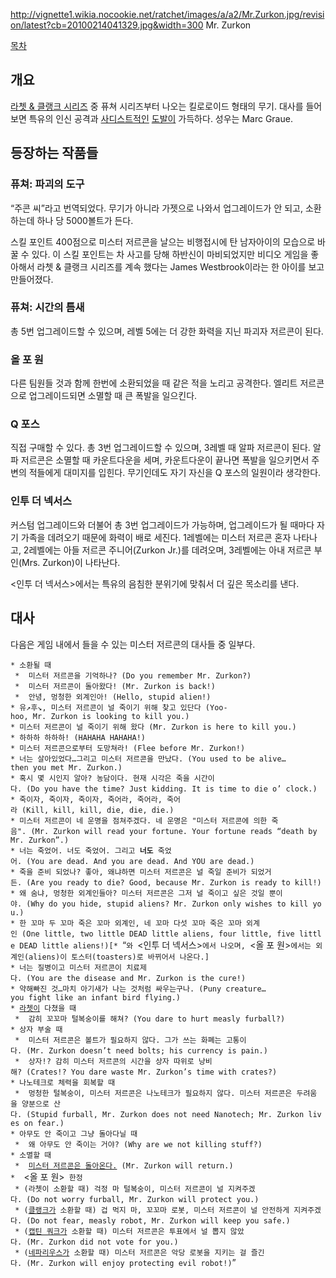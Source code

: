 http://vignette1.wikia.nocookie.net/ratchet/images/a/a2/Mr.Zurkon.jpg/revision/latest?cb=20100214041329.jpg&width=300
Mr. Zurkon

[[목차]]
== 개요 ==
[[라쳇 & 클랭크 시리즈]] 중 퓨쳐 시리즈부터 나오는 킬로로이드 형태의 무기. 대사를 들어보면 특유의 인신 공격과 [[사디스트]]적인 [[도발]]이 가득하다. 성우는 Marc Graue.

== 등장하는 작품들 ==
=== 퓨쳐: 파괴의 도구 ===
“주콘 씨”라고 번역되었다. 무기가 아니라 가젯으로 나와서 업그레이드가 안 되고, 소환하는데 하나 당 5000볼트가 든다.

스킬 포인트 400점으로 미스터 저르콘을 날으는 비행접시에 탄 남자아이의 모습으로 바꿀 수 있다. 이 스킬 포인트는 차 사고를 당해 하반신이 마비되었지만 비디오 게임을 좋아해서 라쳇 & 클랭크 시리즈를 계속 했다는 James Westbrook이라는 한 아이를 보고 만들어졌다.

=== 퓨쳐: 시간의 틈새 ===
총 5번 업그레이드할 수 있으며, 레벨 5에는 더 강한 화력을 지닌 파괴자 저르콘이 된다.

=== 올 포 원 ===
다른 팀원들 것과 함께 한번에 소환되었을 때 같은 적을 노리고 공격한다. 엘리트 저르콘으로 업그레이드되면 소멸할 때 큰 폭발을 일으킨다.

=== Q 포스 ===
직접 구매할 수 있다. 총 3번 업그레이드할 수 있으며, 3레벨 때 알파 저르콘이 된다. 알파 저르콘은 소멸할 때 카운트다운을 세며, 카운트다운이 끝나면 폭발을 일으키면서 주변의 적들에게 대미지를 입힌다.
무기인데도 자기 자신을 Q 포스의 일원이라 생각한다.

=== 인투 더 넥서스 ===
커스텀 업그레이드와 더불어 총 3번 업그레이드가 가능하며, 업그레이드가 될 때마다 자기 가족을 데려오기 때문에 화력이 배로 세진다. 1레벨에는 미스터 저르콘 혼자 나타나고, 2레벨에는 아들 저르콘 주니어(Zurkon Jr.)를 데려오며, 3레벨에는 아내 저르콘 부인(Mrs. Zurkon)이 나타난다.

<인투 더 넥서스>에서는 특유의 음침한 분위기에 맞춰서 더 깊은 목소리를 낸다.

== 대사 ==
다음은 게임 내에서 들을 수 있는 미스터 저르콘의 대사들 중 일부다.
 * 소환될 때
  *  미스터 저르콘을 기억하나? (Do you remember Mr. Zurkon?)
  *  미스터 저르콘이 돌아왔다! (Mr. Zurkon is back!)
  *  안녕, 멍청한 외계인아! (Hello, stupid alien!)
 * 유↗후↘, 미스터 저르콘이 널 죽이기 위해 찾고 있단다 (Yoo-hoo, Mr. Zurkon is looking to kill you.)
 * 미스터 저르콘이 널 죽이기 위해 왔다 (Mr. Zurkon is here to kill you.)
 * 하하하 하하하! (HAHAHA HAHAHA!)
 * 미스터 저르콘으로부터 도망쳐라! (Flee before Mr. Zurkon!)
 * 너는 살아있었다…그리고 미스터 저르콘을 만났다. (You used to be alive…then you met Mr. Zurkon.)
 * 혹시 몇 시인지 알아? 농담이다. 현재 시각은 죽을 시간이다. (Do you have the time? Just kidding. It is time to die o’ clock.)
 * 죽이자, 죽이자, 죽이자, 죽어라, 죽어라, 죽어라 (Kill, kill, kill, die, die, die.)
 * 미스터 저르콘이 네 운명을 점쳐주겠다. 네 운명은 "미스터 저르콘에 의한 죽음". (Mr. Zurkon will read your fortune. Your fortune reads “death by Mr. Zurkon”.)
 * 너는 죽었어. 너도 죽었어. 그리고 '''너도''' 죽었어. (You are dead. And you are dead. And YOU are dead.)
 * 죽을 준비 되었나? 좋아, 왜냐하면 미스터 저르콘은 널 죽일 준비가 되었거든. (Are you ready to die? Good, because Mr. Zurkon is ready to kill!)
 * 왜 숨냐, 멍청한 외계인들아? 미스터 저르콘은 그저 널 죽이고 싶은 것일 뿐이야. (Why do you hide, stupid aliens? Mr. Zurkon only wishes to kill you.)
 * 한 꼬마 두 꼬마 죽은 꼬마 외계인, 네 꼬마 다섯 꼬마 죽은 꼬마 외계인 (One little, two little DEAD little aliens, four little, five little DEAD little aliens!)[* <Q 포스>와 <인투 더 넥서스>에서 나오며, <올 포 원>에서는 외계인(aliens)이 토스터(toasters)로 바뀌어서 나온다.]
 * 너는 질병이고 미스터 저르콘이 치료제다. (You are the disease and Mr. Zurkon is the cure!)
 * 약해빠진 것…마치 아기새가 나는 것처럼 싸우는구나. (Puny creature…you fight like an infant bird flying.)
 * [[라쳇]]이 다쳤을 때
  *  감히 꼬꼬마 털복숭이를 해쳐? (You dare to hurt measly furball?)
 * 상자 부술 때
  *  미스터 저르콘은 볼트가 필요하지 않다. 그가 쓰는 화폐는 고통이다. (Mr. Zurkon doesn’t need bolts; his currency is pain.)
  *  상자!? 감히 미스터 저르콘의 시간을 상자 따위로 낭비해? (Crates!? You dare waste Mr. Zurkon’s time with crates?)
 * 나노테크로 체력을 회복할 때
  *  멍청한 털복숭이, 미스터 저르콘은 나노테크가 필요하지 않다. 미스터 저르콘은 두려움을 양분으로 산다. (Stupid furball, Mr. Zurkon does not need Nanotech; Mr. Zurkon lives on fear.)
 * 아무도 안 죽이고 그냥 돌아다닐 때
  *  왜 아무도 안 죽이는 거야? (Why are we not killing stuff?)
 * 소멸할 때
  *  [[터미네이터|미스터 저르콘은 돌아온다.]] (Mr. Zurkon will return.)
 *  <올 포 원> 한정
  * (라쳇이 소환할 때) 걱정 마 털복숭이, 미스터 저르콘이 널 지켜주겠다. (Do not worry furball, Mr. Zurkon will protect you.)
  * ([[클랭크]]가 소환할 때) 겁 먹지 마, 꼬꼬마 로봇, 미스터 저르콘이 널 안전하게 지켜주겠다. (Do not fear, measly robot, Mr. Zurkon will keep you safe.)
  * ([[캡틴 쿼크]]가 소환할 때) 미스터 저르콘은 투표에서 널 뽑지 않았다. (Mr. Zurkon did not vote for you.)
  * ([[네파리우스]]가 소환할 때) 미스터 저르콘은 악당 로봇을 지키는 걸 즐긴다. (Mr. Zurkon will enjoy protecting evil robot!)
